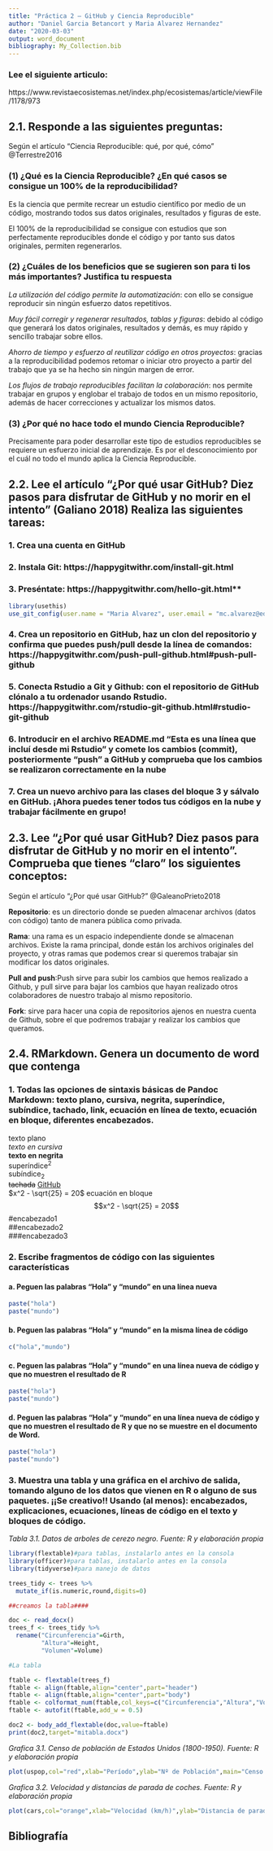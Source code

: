 ```yaml
---
title: "Práctica 2 – GitHub y Ciencia Reproducible"
author: "Daniel Garcia Betancort y Maria Alvarez Hernandez"
date: "2020-03-03"
output: word_document
bibliography: My_Collection.bib
---
```


### Lee el siguiente articulo:

https://www.revistaecosistemas.net/index.php/ecosistemas/article/viewFile/1178/973

## 2.1. Responde a las siguientes preguntas:

Según el artículo "Ciencia Reproducible: qué, por qué, cómo" @Terrestre2016 

### (1)	¿Qué es la Ciencia Reproducible? ¿En qué casos se consigue un 100% de la reproducibilidad?

Es la ciencia que permite recrear un estudio científico por medio de un código, mostrando todos sus datos originales, resultados y figuras de este.

El 100% de la reproducibilidad se consigue con estudios que son perfectamente reproducibles donde el código y por tanto sus datos originales, permiten regenerarlos.

### (2)	¿Cuáles de los beneficios que se sugieren son para ti los más importantes? Justifica tu respuesta

*La utilización del código permite la automatización*: con ello se consigue reproducir sin ningún esfuerzo datos repetitivos.

*Muy fácil corregir y regenerar resultados, tablas y figuras*: debido al código que generará los datos originales, resultados y demás, es muy rápido y sencillo trabajar sobre ellos.

*Ahorro de tiempo y esfuerzo al reutilizar código en otros proyectos*: gracias a la reproducibilidad podemos retomar o iniciar otro proyecto a partir del trabajo que ya se ha hecho sin ningún margen de error.

*Los flujos de trabajo reproducibles facilitan la colaboración*: nos permite trabajar en grupos y englobar el trabajo de todos en un mismo repositorio, además de hacer correcciones y actualizar los mismos datos.

### (3)	¿Por qué no hace todo el mundo Ciencia Reproducible?

Precisamente para poder desarrollar este tipo de estudios reproducibles se requiere un esfuerzo inicial de aprendizaje. Es por el desconocimiento por el cuál no todo el mundo aplica la Ciencia Reproducible.

## 2.2. Lee el artículo “¿Por qué usar GitHub? Diez pasos para disfrutar de GitHub y no morir en el intento” (Galiano 2018) Realiza las siguientes tareas:

### 1.	Crea una cuenta en GitHub

### 2.	Instala Git: https://happygitwithr.com/install-git.html

### 3.	Preséntate: https://happygitwithr.com/hello-git.html**

```r
library(usethis)
use_git_config(user.name = "Maria Alvarez", user.email = "mc.alvarez@edu.uah.es")
```

### 4.	Crea un repositorio en GitHub, haz un clon del repositorio y confirma que puedes push/pull desde la línea de comandos: https://happygitwithr.com/push-pull-github.html#push-pull-github

### 5.	Conecta Rstudio a Git y Github: con el repositorio de GitHub clónalo a tu ordenador usando Rstudio. https://happygitwithr.com/rstudio-git-github.html#rstudio-git-github

### 6.	Introducir en el archivo README.md “Esta es una línea que incluí desde mi Rstudio” y comete los cambios (commit), posteriormente “push” a GitHub y comprueba que los cambios se realizaron correctamente en la nube

### 7.	Crea un nuevo archivo para las clases del bloque 3 y sálvalo en GitHub. ¡Ahora puedes tener todos tus códigos en la nube y trabajar fácilmente en grupo!

## 2.3. Lee “¿Por qué usar GitHub? Diez pasos para disfrutar de GitHub y no morir en el intento”. Comprueba que tienes “claro” los siguientes conceptos:

Según el artículo "¿Por qué usar GitHub?" @GaleanoPrieto2018

**Repositorio**: es un directorio donde se pueden almacenar archivos (datos con código) tanto de manera pública como privada.

**Rama**: una rama es un espacio independiente donde se almacenan archivos. Existe la rama principal, donde están los archivos originales del proyecto, y otras ramas que podemos crear si queremos trabajar sin modificar los datos originales.

**Pull and push**:Push sirve para subir los cambios que hemos realizado a Github, y pull sirve para bajar los cambios que hayan realizado otros colaboradores de nuestro trabajo al mismo repositorio.

**Fork**: sirve para hacer una copia de repositorios ajenos en nuestra cuenta de Github, sobre el que podremos trabajar y realizar los cambios que queramos. 

## 2.4. RMarkdown. Genera un documento de word que contenga

### 1.	Todas las opciones de sintaxis básicas de Pandoc Markdown: texto plano, cursiva, negrita, superíndice, subíndice, tachado, link, ecuación en línea de texto, ecuación en bloque, diferentes encabezados.
texto plano  
*texto en cursiva*  
**texto en negrita**  
superíndice^2^  
subíndice~2~   
~~tachada~~ 
[GitHub](https://github.com)  
$x^2 - \sqrt{25} = 20$
ecuación en bloque 
$$x^2 - \sqrt{25} = 20$$
#encabezado1  
##encabezado2  
###encabezado3  

### 2.	Escribe fragmentos de código con las siguientes características
#### a.	Peguen las palabras “Hola” y “mundo” en una línea nueva

```r
paste("hola")
paste("mundo")
```

#### b.	Peguen las palabras “Hola” y “mundo” en la misma línea de código
```r
c("hola","mundo")
```

#### c.	Peguen las palabras “Hola” y “mundo” en una línea nueva de código y que no muestren el resultado de R
```r
paste("hola")  
paste("mundo")
```

#### d.	Peguen las palabras “Hola” y “mundo” en una línea nueva de código y que no muestren el resultado de R y que no se muestre en el documento de Word.

```r
paste("hola")  
paste("mundo")
```

### 3.	Muestra una tabla y una gráfica en el archivo de salida, tomando alguno de los datos que vienen en R o alguno de sus paquetes. ¡¡Se creativo!! Usando (al menos): encabezados, explicaciones, ecuaciones, líneas de código en el texto y bloques de código.

*Tabla 3.1. Datos de arboles de cerezo negro. Fuente: R y elaboración propia*
```r
library(flextable)#para tablas, instalarlo antes en la consola
library(officer)#para tablas, instalarlo antes en la consola
library(tidyverse)#para manejo de datos

trees_tidy <- trees %>%
  mutate_if(is.numeric,round,digits=0)

##creamos la tabla####

doc <- read_docx()
trees_f <- trees_tidy %>%
  rename("Circunferencia"=Girth,
         "Altura"=Height,
         "Volumen"=Volume)

#La tabla

ftable <- flextable(trees_f)
ftable <- align(ftable,align="center",part="header")
ftable <- align(ftable,align="center",part="body")
ftable <- colformat_num(ftable,col_keys=c("Circunferencia","Altura","Volumen"),digits=0)
ftable <- autofit(ftable,add_w = 0.5)

doc2 <- body_add_flextable(doc,value=ftable)
print(doc2,target="mitabla.docx")
```

*Grafica 3.1. Censo de población de Estados Unidos (1800-1950). Fuente: R y elaboración propia*
```r
plot(uspop,col="red",xlab="Período",ylab="Nº de Población",main="Censo de población de Estados Unidos (1800-1950)")
```

*Grafica 3.2. Velocidad y distancias de parada de coches. Fuente: R y elaboración propia*
```r
plot(cars,col="orange",xlab="Velocidad (km/h)",ylab="Distancia de parada (m)",main="Velocidad y distancias de parada de coches")
```

## Bibliografía 
